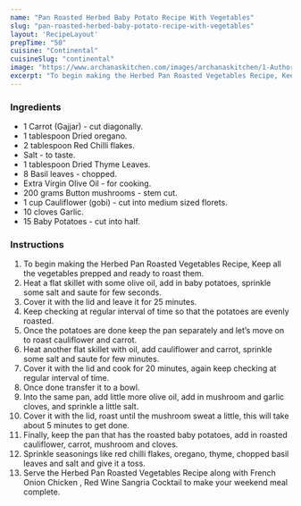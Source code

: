 ---
name: "Pan Roasted Herbed Baby Potato Recipe With Vegetables"
slug: "pan-roasted-herbed-baby-potato-recipe-with-vegetables"
layout: 'RecipeLayout'
prepTime: "50"
cuisine: "Continental"
cuisineSlug: "continental"
image: "https://www.archanaskitchen.com/images/archanaskitchen/1-Author/sibyl-archanaskitchen.com/Herbed_Pan_Roasted_Vegetables_Recipe_.jpg"
excerpt: "To begin making the Herbed Pan Roasted Vegetables Recipe, Keep all the vegetables prepped and ready to roast them"
---

### Ingredients

- 1 Carrot (Gajjar) - cut diagonally.
- 1 tablespoon Dried oregano.
- 2 tablespoon Red Chilli flakes.
- Salt - to taste.
- 1 tablespoon Dried Thyme Leaves.
- 8 Basil leaves - chopped.
- Extra Virgin Olive Oil - for cooking.
- 200 grams Button mushrooms - stem cut.
- 1 cup Cauliflower (gobi) - cut into medium sized florets.
- 10 cloves Garlic.
- 15 Baby Potatoes - cut into half.

### Instructions

1. To begin making the Herbed Pan Roasted Vegetables Recipe, Keep all the vegetables prepped and ready to roast them.
1. Heat a flat skillet with some olive oil, add in baby potatoes, sprinkle some salt and saute for few seconds.
1. Cover it with the lid and leave it for 25 minutes.
1. Keep checking at regular interval of time so that the potatoes are evenly roasted.
1. Once the potatoes are done keep the pan separately and let’s move on to roast cauliflower and carrot.
1. Heat another flat skillet with oil, add cauliflower and carrot, sprinkle some salt and saute for few minutes.
1. Cover it with the lid and cook for 20 minutes, again keep checking at regular interval of time.
1. Once done transfer it to a bowl.
1. Into the same pan, add little more olive oil, add in mushroom and garlic cloves, and sprinkle a little salt.
1. Cover it with the lid, roast until the mushroom sweat a little, this will take about 5 minutes to get done.
1. Finally, keep the pan that has the roasted baby potatoes, add in roasted cauliflower, carrot, mushroom and cloves.
1. Sprinkle seasonings like red chilli flakes, oregano, thyme, chopped basil leaves and salt and give it a toss.
1. Serve the Herbed Pan Roasted Vegetables Recipe along with French Onion Chicken , Red Wine Sangria Cocktail to make your weekend meal complete.

